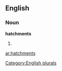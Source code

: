 
==English==

===Noun===
'''hatchments'''

# {{plural of|[[hatchment]]}}

[[Category:English plurals]]

[[ar:hatchments]]